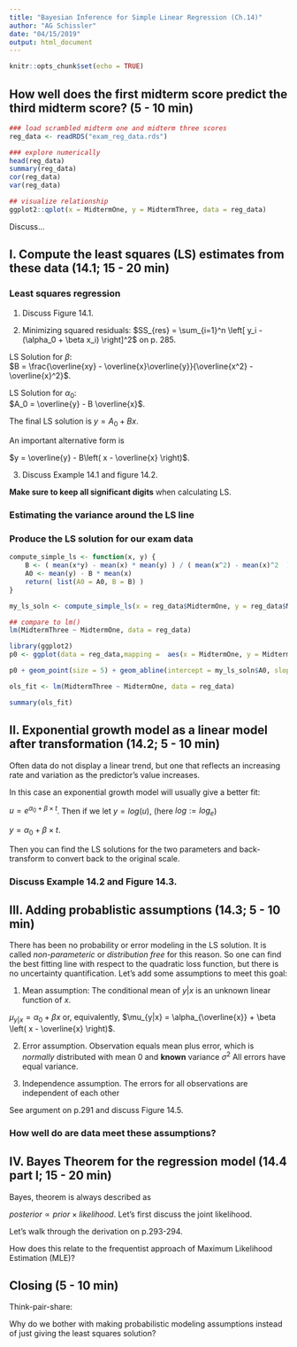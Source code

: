 ```yaml
---
title: "Bayesian Inference for Simple Linear Regression (Ch.14)"
author: "AG Schissler"
date: "04/15/2019"
output: html_document
---
```


```r
knitr::opts_chunk$set(echo = TRUE)
```

<bring to class: laptop>

## How well does the first midterm score predict the third midterm score? (5 - 10 min)

```r
### load scrambled midterm one and midterm three scores
reg_data <- readRDS("exam_reg_data.rds")

### explore numerically
head(reg_data)
summary(reg_data)
cor(reg_data)
var(reg_data)

## visualize relationship
ggplot2::qplot(x = MidtermOne, y = MidtermThree, data = reg_data)
```

Discuss...

## I. Compute the least squares (LS) estimates from these data (14.1; 15 - 20 min)

### Least squares regression

1. Discuss Figure 14.1.

2. Minimizing squared residuals: $SS_{res} = \sum_{i=1}^n \left[ y_i - (\alpha_0 + \beta x_i) \right]^2$ on p. 285.

LS Solution for $\beta$:  
$B = \frac{\overline{xy} - \overline{x}\overline{y}}{\overline{x^2} - \overline{x}^2}$.

LS Solution for $\alpha_0$:  
$A_0 = \overline{y} - B \overline{x}$.

The final LS solution is $y = A_0 + Bx$.

An important alternative form is  

$y = \overline{y} - B\left( x - \overline{x} \right)$.

3. Discuss Example 14.1 and figure 14.2.

**Make sure to keep all significant digits** when calculating LS.

### Estimating the variance around the LS line

### Produce the LS solution for our exam data

```r
compute_simple_ls <- function(x, y) {
    B <- ( mean(x*y) - mean(x) * mean(y) ) / ( mean(x^2) - mean(x)^2  )
    A0 <- mean(y) - B * mean(x)
    return( list(A0 = A0, B = B) )
}

my_ls_soln <- compute_simple_ls(x = reg_data$MidtermOne, y = reg_data$MidtermThree)

## compare to lm()
lm(MidtermThree ~ MidtermOne, data = reg_data)

library(ggplot2)
p0 <- ggplot(data = reg_data,mapping =  aes(x = MidtermOne, y = MidtermThree))

p0 + geom_point(size = 5) + geom_abline(intercept = my_ls_soln$A0, slope = my_ls_soln$B)

ols_fit <- lm(MidtermThree ~ MidtermOne, data = reg_data)

summary(ols_fit)
```

## II. Exponential growth model as a linear model after transformation (14.2; 5 - 10 min)

Often data do not display a linear trend, but one that reflects an increasing rate and variation as the predictor's value increases. 

In this case an exponential growth model will usually give a better fit:

$u = e^{\alpha_0 + \beta \times t}$. Then if we let $y = log(u)$, (here $log := log_e$)  

$y = \alpha_0 + \beta \times t$.

Then you can find the LS solutions for the two parameters and back-transform to convert back to the original scale.

### Discuss Example 14.2 and Figure 14.3.

## III. Adding probablistic assumptions (14.3; 5 - 10 min)

There has been no probability or error modeling in the LS solution. It is called *non-parameteric* or *distribution free* for this reason. So one can find the best fitting line with respect to the quadratic loss function, but there is no uncertainty quantification. Let's add some assumptions to meet this goal:

1. Mean assumption: The conditional mean of $y | x$ is an unknown linear function of $x$.  

$\mu_{y|x} = \alpha_0 + \beta x$ or, equivalently, $\mu_{y|x} = \alpha_{\overline{x}} + \beta \left( x - \overline{x} \right)$.

2. Error assumption. Observation equals mean plus error, which is *normally* distributed with mean 0 and **known** variance $\sigma^2$ All errors have equal variance.

3. Independence assumption. The errors for all observations are independent of each other

See argument on p.291 and discuss Figure 14.5.

### How well do are data meet these assumptions?

## IV. Bayes Theorem for the regression model (14.4 part I; 15 - 20 min)

Bayes, theorem is always described as

$posterior \propto prior \times likelihood$. Let's first discuss the joint likelihood.

Let's walk through the derivation on p.293-294.

How does this relate to the frequentist approach of Maximum Likelihood Estimation (MLE)?

## Closing (5 - 10 min)

Think-pair-share:

Why do we bother with making probabilistic modeling assumptions instead of just giving the least squares solution?

